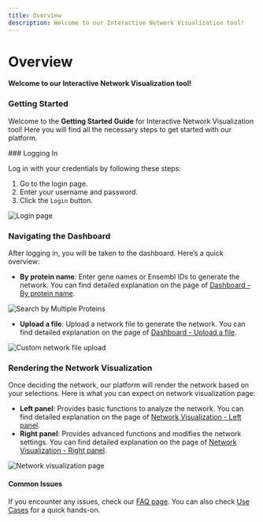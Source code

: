 ```yaml
---
title: Overview
description: Welcome to our Interactive Network Visualization tool!
---
```



# Overview

**Welcome to our Interactive Network Visualization tool!**

### **Getting Started**

Welcome to the **Getting Started Guide** for Interactive Network Visualization tool! Here you will find all the necessary steps to get started with our platform.

<Steps>
### Logging In

Log in with your credentials by following these steps:

1. Go to the login page.
2. Enter your username and password.
3. Click the `Login` button.

![Login page](../../public/image/docs/login-page.png)

### Navigating the Dashboard

After logging in, you will be taken to the dashboard. Here’s a quick overview:

- **By protein name**: Enter gene names or Ensembl IDs to generate the network. You can find detailed explanation on the page of [Dashboard - By protein name](docs/dashboard/by-protein-name.mdx).

![Search by Multiple Proteins](../../public/image/docs/search-by-multiple-proteins.png)

- **Upload a file**: Upload a network file to generate the network. You can find detailed explanation on the page of [Dashboard - Upload a file](docs/dashboard/upload-a-file.mdx).

![Custom network file upload](../../public/image/docs/custom-network-file-upload.png)

### Rendering the Network Visualization

Once deciding the network, our platform will render the network based on your selections. Here is what you can expect on network visualization page:

- **Left panel**: Provides basic functions to analyze the network. You can find detailed explanation on the page of [Network Visualization - Left panel](docs/network-visualization/left-panel.mdx).
- **Right panel**: Provides advanced functions and modifies the network settings. You can find detailed explanation on the page of [Network Visualization - Right panel](docs/network-visualization/right-panel.mdx).

![Network visualization page](../../public/image/docs/network-visualization-page.png)

</Steps>

#### Common Issues

If you encounter any issues, check our [FAQ page](docs/faq.mdx). You can also check [Use Cases](docs/use-cases-and-short-help-videos.mdx) for a quick hands-on.
